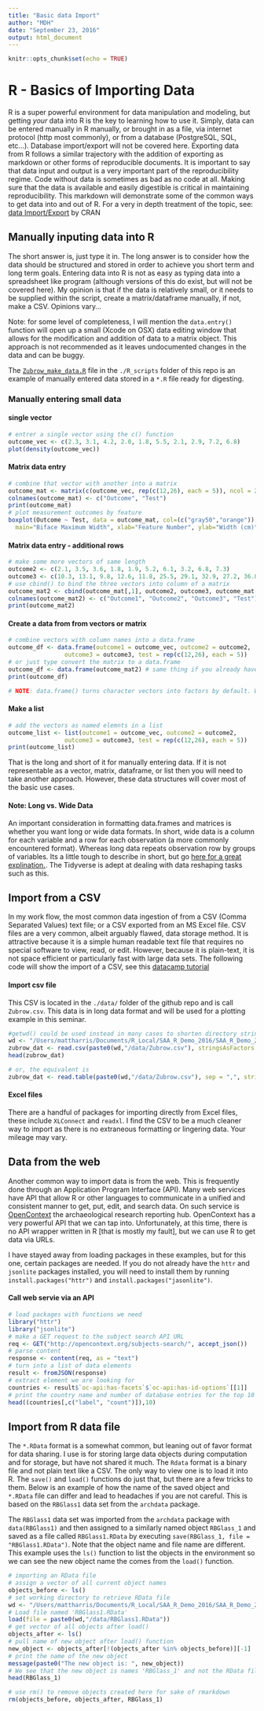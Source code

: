 ```yaml
---
title: "Basic data Import"
author: "MDH"
date: "September 23, 2016"
output: html_document
---
```


```r
knitr::opts_chunk$set(echo = TRUE)
```

# R - Basics of Importing Data

R is a super powerful environment for data manipulation and modeling, but getting *your* data into R is the key to learning how to use it.  Simply, data can be entered manually in R manually, or brought in as a file,  via internet protocol (http most commonly), or from a database (PostgreSQL, SQL, etc...).  Database import/export will not be covered here. Exporting data from R follows a similar trajectory with the addition of exporting as markdown or other forms of reproducible documents.  It is important to say that data input and output is a very important part of the reproducibility regime. Code without data is sometimes as bad as no code at all.  Making sure that the data is available and easily digestible is critical in maintaining reproducibility. This markdown will demonstrate some of the common ways to get data into and out of R. For a very in depth treatment of the topic, see: [data Import/Export](https://cran.r-project.org/doc/manuals/r-release/R-data.html) by CRAN

## Manually inputing data into R
The short answer is, just type it in.  The long answer is to consider how the data should be structured and stored in order to achieve you short term and long term goals.  Entering data into R is not as easy as typing data into a spreadsheet like program (although versions of this do exist, but will not be covered here).  My opinion is that if the data is relatively small, or it needs to be supplied within the script, create a matrix/dataframe manually, if not, make a CSV. Opinions vary...

Note: for some level of completeness, I will mention the `data.entry()` function will open up a small (Xcode on OSX) data editing window that allows for the modification and addition of data to a matrix object.  This approach is not recommended as it leaves undocumented changes in the data and can be buggy.

The [`Zubrow_make_data.R`](https://github.com/mrecos/SAA_R_Demo_2016/blob/master/R_scripts/Zubrow_make_data.R) file in the `./R_scripts` folder of this repo is an example of manually entered data stored in a `*.R` file ready for digesting.

### Manually entering small data
#### single vector
```r
# entrer a single vector using the c() function
outcome_vec <- c(2.3, 3.1, 4.2, 2.0, 1.8, 5.5, 2.1, 2.9, 7.2, 6.8)
plot(density(outcome_vec))
```

#### Matrix data entry
```r
# combine that vector with another into a matrix
outcome_mat <- matrix(c(outcome_vec, rep(c(12,26), each = 5)), ncol = 2)
colnames(outcome_mat) <- c("Outcome", "Test")
print(outcome_mat)
# plot measurement outcomes by feature
boxplot(Outcome ~ Test, data = outcome_mat, col=(c("gray50","orange")),
  main="Biface Maximum Width", xlab="Feature Number", ylab="Width (cm)")
```

#### Matrix data entry - additional rows
```r
# make some more vectors of same length
outcome2 <- c(2.1, 3.5, 3.6, 1.8, 1.9, 5.2, 6.1, 3.2, 6.8, 7.3)
outcome3 <- c(10.3, 13.1, 9.8, 12.6, 11.8, 25.5, 29.1, 32.9, 27.2, 36.8)
# use cbind() to bind the three vectors into column of a matrix
outcome_mat2 <- cbind(outcome_mat[,1], outcome2, outcome3, outcome_mat[,2])
colnames(outcome_mat2) <- c("Outcome1", "Outcome2", "Outcome3", "Test")
print(outcome_mat2)
```

#### Create a data from from vectors or matrix
```r
# combine vectors with column names into a data.frame
outcome_df <- data.frame(outcome1 = outcome_vec, outcome2 = outcome2, 
                outcome3 = outcome3, test = rep(c(12,26), each = 5))
# or just type convert the matrix to a data.frame
outcome_df <- data.frame(outcome_mat2) # same thing if you already have a matrix
print(outcome_df)

# NOTE: data.frame() turns character vectors into factors by default. Wars have been fought over this behavior.
```

#### Make a list 
```r
# add the vectors as named elemnts in a list
outcome_list <- list(outcome1 = outcome_vec, outcome2 = outcome2, 
                outcome3 = outcome3, test = rep(c(12,26), each = 5))
print(outcome_list)
```

That is the long and short of it for manually entering data.  If it is not representable as a vector, matrix, dataframe, or list then you will need to take another approach.  However, these data structures will cover most of the basic use cases.

#### Note: Long vs. Wide Data
An important consideration in formatting data.frames and matrices is whether you want long or wide data formats.  In short, wide data is a column for each variable and a row for each observation (a more commonly encountered format). Whereas long data repeats observation row by groups of variables.  Its a little tough to describe in short, but go [here for a great explination.](http://stanford.edu/~ejdemyr/r-tutorials/wide-and-long/). The Tidyverse is adept at dealing with data reshaping tasks such as this.


## Import from a CSV

In my work flow, the most common data ingestion of from a CSV (Comma Separated Values) text file; or a CSV exported from an MS Excel file. CSV files are a very common, albeit arguably flawed, data storage method.  It is attractive because it is a simple human readable text file that requires no special software to view, read, or edit.  However, because it is plain-text, it is not space efficient or particularly fast with large data sets.  The following code will show the import of a CSV, see this [datacamp tutorial](https://www.datacamp.com/community/tutorials/r-data-import-tutorial#gs.sWblO9U)

#### Import csv file
This CSV is located in the `./data/` folder of the github repo and is call `Zubrow.csv`. This data is in long data format and will be used for a plotting example in this seminar.
```r
#getwd() could be used instead in many cases to shorten directory string
wd <- "/Users/mattharris/Documents/R_Local/SAA_R_Demo_2016/SAA_R_Demo_2016"
zubrow_dat <- read.csv(paste0(wd,"/data/Zubrow.csv"), stringsAsFactors = FALSE)
head(zubrow_dat)

# or, the equivalent is 
zubrow_dat <- read.table(paste0(wd,"/data/Zubrow.csv"), sep = ",", stringsAsFactors = FALSE)

```

#### Excel files
There are a handful of packages for importing directly from Excel files, these include `XLConnect` and `readxl`.  I find the CSV to be a much cleaner way to import as there is no extraneous formatting or lingering data. Your mileage may vary.


## Data from the web

Another common way to import data is from the web.  This is frequently done through an Application Program Interface (API).  Many web services have API that allow R or other languages to communicate in a unified and consistent manner to get, put, edit, and search data.  On such service is [OpenContext](https://opencontext.org/) the archaeological research reporting hub.  OpenContext has a very powerful API that we can tap into.  Unfortunately, at this time, there is no API wrapper written in R [that is mostly my fault], but we can use R to get data via URLs.

I have stayed away from loading packages in these examples, but for this one, certain packages are needed.  If you do not already have the `httr` and `jsonlite` packages installed, you will need to install them by running `install.packages("httr")` and `install.packages("jasonlite")`.

#### Call web servie via an API
```r
# load packages with functions we need
library("httr")
library("jsonlite")
# make a GET request to the subject search API URL
req <- GET("http://opencontext.org/subjects-search/", accept_json())
# parse content
response <- content(req, as = "text")
# turn into a list of data elements
result <- fromJSON(response)
# extract element we are looking for
countries <- result$`oc-api:has-facets`$`oc-api:has-id-options`[[1]]
# print the country name and number of database entries for the top 10
head((countries[,c("label", "count")]),10)
```

## Import from R data file
The `*.RData` format is a somewhat common, but leaning out of favor format for data sharing.  I use is for storing large data objects during computation and for storage, but have not shared it much.  The `Rdata` format is a binary file and not plain text like a CSV.  The only way to view one is to load it into R.  The `save()` and `load()` functions do just that, but there are a few tricks to them.  Below is an example of how the name of the saved object and `*.RData` file can differ and lead to headaches if you are not careful.  This is based on the `RBGlass1` data set from the `archdata` package.

The `RBGlass1` data set was imported from the `archdata` package with `data(RBGlass1)` and then assigned to a similarly named object `RBGlass_1` and saved as a file called `RBGlass1.RData` by executing `save(RBGlass_1, file = "RBGlass1.RData")`.  Note that the object name and file name are different. This example uses the `ls()` function to list the objects in the environment so we can see the new object name the comes from the `load()` function.

```r
# importing an RData file
# assign a vector of all current object names 
objects_before <- ls()
# set working directory to retrieve RData file
wd <- "/Users/mattharris/Documents/R_Local/SAA_R_Demo_2016/SAA_R_Demo_2016"
# Load file named 'RBGlass1.RData'
load(file = paste0(wd,"/data/RBGlass1.RData"))
# get vector of all objects after load()
objects_after <- ls()
# pull name of new object after load() function
new_object <- objects_after[!(objects_after %in% objects_before)][-1]
# print the name of the new object
message(paste0("The new object is: ", new_object))
# We see that the new object is names 'RBGlass_1' and not the RData file name
head(RBGlass_1)

# use rm() to remove objects created here for sake of rmarkdown
rm(objects_before, objects_after, RBGlass_1)
```


